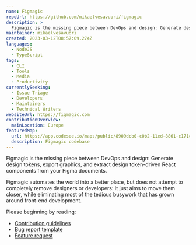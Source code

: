 ---
name: Figmagic
repoUrl: https://github.com/mikaelvesavuori/figmagic
description: >
  Figmagic is the missing piece between DevOps and design: Generate design tokens, export graphics, and extract design token-driven React components from your Figma documents.
maintainer: mikaelvesavuori
created: 2023-03-12T08:57:09.274Z
languages:
  - NodeJS
  - TypeScript
tags:
  - CLI
  - Tools
  - Media
  - Productivity
currentlySeeking:
  - Issue Triage
  - Developers
  - Maintainers
  - Technical Writers
websiteUrl: https://figmagic.com
contributionOverview:
  mainLocation: Europe
featuredMap:
  url: https://app.codesee.io/maps/public/8909dcb0-c0b2-11ed-8861-c171c6cb704c
  description: Figmagic codebase
---

<Overview>

Figmagic is the missing piece between DevOps and design: Generate design tokens, export graphics, and extract design token-driven React components from your Figma documents.

Figmagic automates the world into a better place, but does not attempt to completely remove designers or developers: It just aims to move them closer, while eliminating most of the tedious busywork that has grown around front-end development.

</Overview>

<Contributing>

Please beginning by reading:
- [Contribution guidelines](https://github.com/mikaelvesavuori/figmagic/blob/main/CONTRIBUTING.md)
- [Bug report template](https://github.com/mikaelvesavuori/figmagic/blob/main/.github/ISSUE_TEMPLATE/bug_report.md)
- [Feature request](https://github.com/mikaelvesavuori/figmagic/blob/main/.github/ISSUE_TEMPLATE/feature_request.md)

</Contributing>
